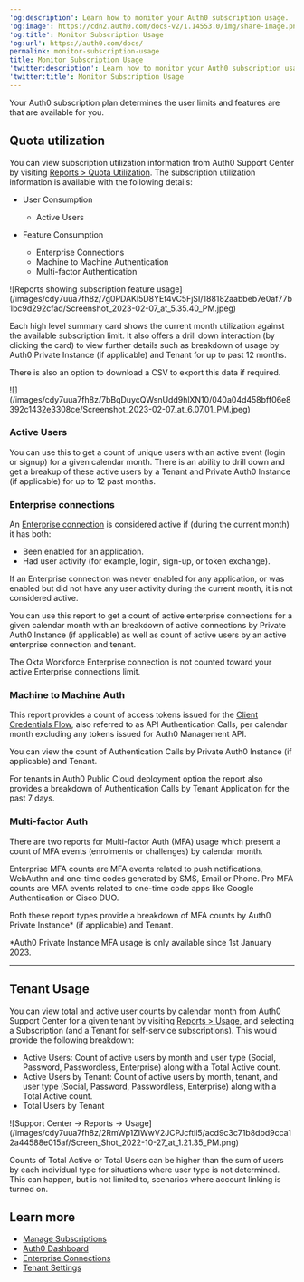 ---
'og:description': Learn how to monitor your Auth0 subscription usage.
'og:image': https://cdn2.auth0.com/docs-v2/1.14553.0/img/share-image.png
'og:title': Monitor Subscription Usage
'og:url': https://auth0.com/docs/
permalink: monitor-subscription-usage
title: Monitor Subscription Usage
'twitter:description': Learn how to monitor your Auth0 subscription usage.
'twitter:title': Monitor Subscription Usage
---
Your Auth0 subscription plan determines the user limits and features are that are available for you.

## Quota utilization

You can view subscription utilization information from Auth0 Support Center by visiting [Reports > Quota Utilization](https://support.auth0.com/reports/quota). The subscription utilization information is available with the following details:

* User Consumption

  + Active Users
* Feature Consumption

  + Enterprise Connections
  + Machine to Machine Authentication
  + Multi-factor Authentication

<Frame>![Reports showing subscription feature usage](/images/cdy7uua7fh8z/7g0PDAKl5D8YEf4vC5FjSI/188182aabbeb7e0af77b1bc9d292cfad/Screenshot_2023-02-07_at_5.35.40_PM.jpeg)</Frame>

Each high level summary card shows the current month utilization against the available subscription limit. It also offers a drill down interaction (by clicking the card) to view further details such as breakdown of usage by Auth0 Private Instance (if applicable) and Tenant for up to past 12 months.

There is also an option to download a CSV to export this data if required.

<Frame>![](/images/cdy7uua7fh8z/7bBqDuycQWsnUdd9hlXN10/040a04d458bff06e8392c1432e3308ce/Screenshot_2023-02-07_at_6.07.01_PM.jpeg)</Frame>

### Active Users

You can use this to get a count of unique users with an active event (login or signup) for a given calendar month. There is an ability to drill down and get a breakup of these active users by a Tenant and Private Auth0 Instance (if applicable) for up to 12 past months.

### Enterprise connections

An [Enterprise connection](/docs/authenticate/enterprise-connections) is considered active if (during the current month) it has both:

* Been enabled for an application.
* Had user activity (for example, login, sign-up, or token exchange).

If an Enterprise connection was never enabled for any application, or was enabled but did not have any user activity during the current month, it is not considered active.

You can use this report to get a count of active enterprise connections for a given calendar month with an breakdown of active connections by Private Auth0 Instance (if applicable) as well as count of active users by an active enterprise connection and tenant.

<Callout icon="file-lines" color="#0EA5E9" iconType="regular">

The Okta Workforce Enterprise connection is not counted toward your active Enterprise connections limit.

</Callout>

### Machine to Machine Auth

This report provides a count of <Tooltip tip="Access Token: Authorization credential, in the form of an opaque string or JWT, used to access an API." cta="View Glossary" href="/docs/glossary?term=access+tokens">access tokens</Tooltip> issued for the [Client Credentials Flow](/docs/get-started/authentication-and-authorization-flow/client-credentials-flow), also referred to as API Authentication Calls, per calendar month excluding any tokens issued for Auth0 <Tooltip tip="Management API: A product to allow customers to perform administrative tasks." cta="View Glossary" href="/docs/glossary?term=Management+API">Management API</Tooltip>.

You can view the count of Authentication Calls by Private Auth0 Instance (if applicable) and Tenant.

For tenants in Auth0 Public Cloud deployment option the report also provides a breakdown of Authentication Calls by Tenant Application for the past 7 days.

### Multi-factor Auth

There are two reports for Multi-factor Auth (<Tooltip tip="Multi-factor authentication (MFA): User authentication process that uses a factor in addition to username and password such as a code via SMS." cta="View Glossary" href="/docs/glossary?term=MFA">MFA</Tooltip>) usage which present a count of MFA events (enrolments or challenges) by calendar month.

Enterprise MFA counts are MFA events related to push notifications, WebAuthn and one-time codes generated by SMS, Email or Phone. Pro MFA counts are MFA events related to one-time code apps like Google Authentication or Cisco DUO.

Both these report types provide a breakdown of MFA counts by Auth0 Private Instance\* (if applicable) and Tenant.

\*Auth0 Private Instance MFA usage is only available since 1st January 2023.

---

## Tenant Usage

You can view total and active user counts by calendar month from Auth0 Support Center for a given tenant by visiting [Reports > Usage](https://support.auth0.com/reports/usage), and selecting a Subscription (and a Tenant for self-service subscriptions). This would provide the following breakdown:

* Active Users: Count of active users by month and user type (Social, Password, <Tooltip tip="Passwordless: Form of authentication that does not rely on a password as the first factor." cta="View Glossary" href="/docs/glossary?term=Passwordless">Passwordless</Tooltip>, Enterprise) along with a Total Active count.
* Active Users by Tenant: Count of active users by month, tenant, and user type (Social, Password, Passwordless, Enterprise) along with a Total Active count.
* Total Users by Tenant

<Frame>![Support Center -> Reports -> Usage](/images/cdy7uua7fh8z/2RmWp1ZIWwV2JCPJcftll5/acd9c3c71b8dbd9cca12a44588e015af/Screen_Shot_2022-10-27_at_1.21.35_PM.png)</Frame>

<Callout icon="file-lines" color="#0EA5E9" iconType="regular">

Counts of Total Active or Total Users can be higher than the sum of users by each individual type for situations where user type is not determined. This can happen, but is not limited to, scenarios where account linking is turned on.

</Callout>

## Learn more

* [Manage Subscriptions](/docs/troubleshoot/customer-support/manage-subscriptions)
* [Auth0 Dashboard](/docs/get-started/auth0-overview/dashboard)
* [Enterprise Connections](/docs/authenticate/enterprise-connections)
* [Tenant Settings](/docs/get-started/tenant-settings)